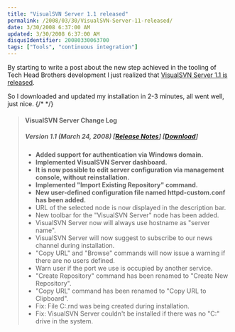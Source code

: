 ```yaml
---
title: "VisualSVN Server 1.1 released"
permalink: /2008/03/30/VisualSVN-Server-11-released/
date: 3/30/2008 6:37:00 AM
updated: 3/30/2008 6:37:00 AM
disqusIdentifier: 20080330063700
tags: ["Tools", "continuous integration"]
---
```

By starting to write a post about the new step achieved in the tooling of Tech Head Brothers development I just realized that [VisualSVN Server 1.1 is released](http://www.visualsvn.com/server/changelog/).

So I downloaded and updated my installation in 2-3 minutes, all went well, just nice.
{/* <!-- more --> */}

> #### VisualSVN Server Change Log
> 
> ##### Version 1.1 (March 24, 2008) [[Release Notes](http://www.visualsvn.com/server/release-1.1.html)] [[Download](http://www.visualsvn.com/files/VisualSVN-Server-1.1.msi)]
> 
> *   **Added support for authentication via Windows domain.**
> *   **Implemented VisualSVN Server dashboard.**
> *   **It is now possible to edit server configuration via management console, without reinstallation.**
> *   **Implemented "Import Existing Repository" command.**
> *   **New user-defined configuration file named httpd-custom.conf has been added.**
> *   URL of the selected node is now displayed in the description bar.
> *   New toolbar for the "VisualSVN Server" node has been added.
> *   VisualSVN Server now will always use hostname as "server name".
> *   VisualSVN Server will now suggest to subscribe to our news channel during installation.
> *   "Copy URL" and "Browse" commands will now issue a warning if there are no users defined.
> *   Warn user if the port we use is occupied by another service.
> *   "Create Repository" command has been renamed to "Create New Repository".
> *   "Copy URL" command has been renamed to "Copy URL to Clipboard".
> *   Fix: File C:\.rnd was being created during installation.
> *   Fix: VisualSVN Server couldn't be installed if there was no "C:\" drive in the system.
